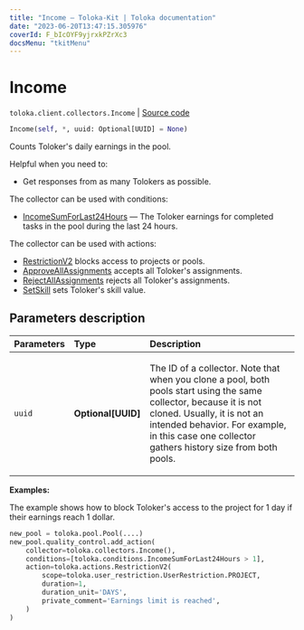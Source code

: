 ```yaml
---
title: "Income — Toloka-Kit | Toloka documentation"
date: "2023-06-20T13:47:15.305976"
coverId: F_bIcOYF9yjrxkPZrXc3
docsMenu: "tkitMenu"
---
```


# Income

`toloka.client.collectors.Income` | [Source code](https://github.com/Toloka/toloka-kit/blob/v1.2.0/src/client/collectors.py#L363)

```python
Income(self, *, uuid: Optional[UUID] = None)
```

Counts Toloker's daily earnings in the pool.

Helpful when you need to:
- Get responses from as many Tolokers as possible.

The collector can be used with conditions:
* [IncomeSumForLast24Hours](/docs/toloka-kit/reference/toloka.client.conditions.IncomeSumForLast24Hours) — The Toloker earnings for completed tasks in the pool during the last 24 hours.

The collector can be used with actions:
* [RestrictionV2](/docs/toloka-kit/reference/toloka.client.actions.RestrictionV2) blocks access to projects or pools.
* [ApproveAllAssignments](/docs/toloka-kit/reference/toloka.client.actions.ApproveAllAssignments) accepts all Toloker's assignments.
* [RejectAllAssignments](/docs/toloka-kit/reference/toloka.client.actions.RejectAllAssignments) rejects all Toloker's assignments.
* [SetSkill](/docs/toloka-kit/reference/toloka.client.actions.SetSkill) sets Toloker's skill value.

## Parameters description

| Parameters | Type | Description |
| :----------| :----| :-----------|
`uuid`|**Optional\[UUID\]**|<p>The ID of a collector. Note that when you clone a pool, both pools start using the same collector, because it is not cloned. Usually, it is not an intended behavior. For example, in this case one collector gathers history size from both pools.</p>

**Examples:**

The example shows how to block Toloker's access to the project for 1 day if their earnings reach 1 dollar.

```python
new_pool = toloka.pool.Pool(....)
new_pool.quality_control.add_action(
    collector=toloka.collectors.Income(),
    conditions=[toloka.conditions.IncomeSumForLast24Hours > 1],
    action=toloka.actions.RestrictionV2(
        scope=toloka.user_restriction.UserRestriction.PROJECT,
        duration=1,
        duration_unit='DAYS',
        private_comment='Earnings limit is reached',
    )
)
```
